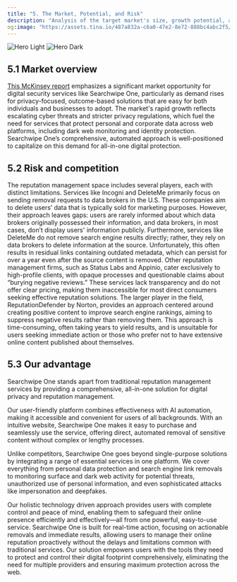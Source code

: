 ```yaml
---
title: "5. The Market, Potential, and Risk"
description: "Analysis of the target market's size, growth potential, and associated risks, including customer demand trends and competitive landscape insights."
og:image: "https://assets.tina.io/487a832a-c6a0-47e2-8e72-888bc4abc2f5/ffd.png"
---
```

<img
  className="block dark:hidden"
  src="https://assets.tina.io/487a832a-c6a0-47e2-8e72-888bc4abc2f5/ffd.png"
  alt="Hero Light"
/>
<img
  className="hidden dark:block"
  src="https://assets.tina.io/487a832a-c6a0-47e2-8e72-888bc4abc2f5/ffd.png"
  alt="Hero Dark"
/>



##  5.1 Market overview

<a href="https://www.mckinsey.com/capabilities/risk-and-resilience/our-insights/cybersecurity/new-survey-reveals-2-trillion-dollar-market-opportunity-for-cybersecurity-technology-and-service-providers" target="_blank">This McKinsey report</a> emphasizes a significant market opportunity for digital security services like Searchwipe One, particularly as demand rises for privacy-focused, outcome-based solutions that are easy for both individuals and businesses to adopt. The market's rapid growth reflects escalating cyber threats and stricter privacy regulations, which fuel the need for services that protect personal and corporate data across web platforms, including dark web monitoring and identity protection. Searchwipe One’s comprehensive, automated approach is well-positioned to capitalize on this demand for all-in-one digital protection.



##  5.2 Risk and competition

The reputation management space includes several players, each with distinct limitations. Services like Incogni and DeleteMe primarily focus on sending removal requests to data brokers in the U.S. These companies aim to delete users’ data that is typically sold for marketing purposes. However, their approach leaves gaps: users are rarely informed about which data brokers originally possessed their information, and data brokers, in most cases, don’t display users' information publicly. Furthermore, services like DeleteMe do not remove search engine results directly; rather, they rely on data brokers to delete information at the source. Unfortunately, this often results in residual links containing outdated metadata, which can persist for over a year even after the source content is removed. Other reputation management firms, such as Status Labs and Appinio, cater exclusively to high-profile clients, with opaque processes and questionable claims about “burying negative reviews.” These services lack transparency and do not offer clear pricing, making them inaccessible for most direct consumers seeking effective reputation solutions. The larger player in the field, ReputationDefender by Norton, provides an approach centered around creating positive content to improve search engine rankings, aiming to suppress negative results rather than removing them. This approach is time-consuming, often taking years to yield results, and is unsuitable for users seeking immediate action or those who prefer not to have extensive online content published about themselves.


##  5.3 Our advantage

Searchwipe One stands apart from traditional reputation management services by providing a comprehensive, all-in-one solution for digital privacy and reputation management. 

Our user-friendly platform combines effectiveness with AI automation, making it accessible and convenient for users of all backgrounds. With an intuitive website, Searchwipe One makes it easy to purchase and seamlessly use the service, offering direct, automated removal of sensitive content without complex or lengthy processes. 

Unlike competitors, Searchwipe One goes beyond single-purpose solutions by integrating a range of essential services in one platform. We cover everything from personal data protection and search engine link removals to monitoring surface and dark web activity for potential threats, unauthorized use of personal information, and even sophisticated attacks like impersonation and deepfakes. 

Our holistic technology driven approach provides users with complete control and peace of mind, enabling them to safeguard their online presence efficiently and effectively—all from one powerful, easy-to-use service. Searchwipe One is built for real-time action, focusing on actionable removals and immediate results, allowing users to manage their online reputation proactively without the delays and limitations common with traditional services. Our solution empowers users with the tools they need to protect and control their digital footprint comprehensively, eliminating the need for multiple providers and ensuring maximum protection across the web.